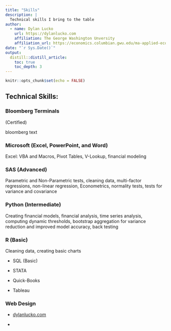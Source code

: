```yaml
---
title: "Skills"
description: |
  Technical skills I bring to the table 
author:
  - name: Dylan Lucko 
    url: https://dylanlucko.com
    affiliation: The George Washington Unversity
    affiliation_url: https://economics.columbian.gwu.edu/ma-applied-economics
date: "`r Sys.Date()`"
output: 
  distill::distill_article:
    toc: true
    toc_depth: 3
---
```


```r
knitr::opts_chunk$set(echo = FALSE)
```

## Technical Skills:

### Bloomberg Terminals

(Certified)

bloomberg text

### Microsoft (Excel, PowerPoint, and Word)

Excel: VBA and Macros, Pivot Tables, V-Lookup, financial modeling

### SAS (Advanced)

Parametric and Non-Parametric tests, cleaning data, multi-factor regressions, non-linear regression, Econometrics, normality tests, tests for variance and covariance

### Python (Intermediate)

Creating financial models, financial analysis, time series analysis, computing dynamic thresholds, bootstrap aggregation for variance reduction and improved model accuracy, back testing

### R (Basic)

Cleaning data, creating basic charts

-   SQL (Basic)

-   STATA

-   Quick-Books

-   Tableau

### Web Design

-   [dylanlucko.com](dylanluckocom)

-   
